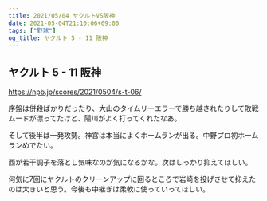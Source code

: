 ```yaml
---
title: 2021/05/04 ヤクルトVS阪神
date: 2021-05-04T21:10:06+09:00
tags: ["野球"]
og_title: ヤクルト 5 - 11 阪神
---
```


## ヤクルト 5 - 11 阪神

https://npb.jp/scores/2021/0504/s-t-06/


序盤は併殺ばかりだったり、大山のタイムリーエラーで勝ち越されたりして敗戦ムードが漂ってたけど、陽川がよく打ってくれたなあ。

そして後半は一発攻勢。神宮は本当によくホームランが出る。中野プロ初ホームランめでたい。

西が若干調子を落とし気味なのが気になるかな。次はしっかり抑えてほしい。

何気に7回にヤクルトのクリーンアップに回るところで岩崎を投げさせて抑えたのは大きいと思う。今後も中継ぎは柔軟に使っていってほしい。
